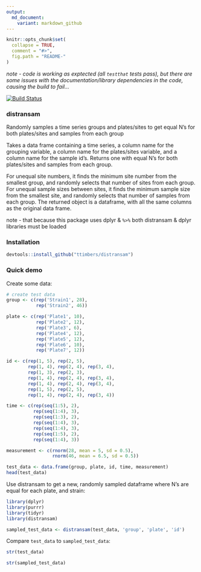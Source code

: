 ```yaml
---
output:
  md_document:
    variant: markdown_github
---
```


<!-- README.md is generated from README.Rmd. Please edit that file -->

```r
knitr::opts_chunk$set(
  collapse = TRUE,
  comment = "#>",
  fig.path = "README-"
)
```

*note - code is working as exptected (all `testthat` tests pass), but there are some issues with the documentation/library dependencies in the code, causing the build to fail...*

[![Build Status](https://travis-ci.org/ttimbers/distransam.svg?branch=master)](https://travis-ci.org/ttimbers/distransam)

### distransam

Randomly samples a time series groups and plates/sites to get equal N's for both
plates/sites and samples from each group

Takes a data frame containing a time series, a column name for the grouping variable,
a column name for the plates/sites variable, and a column name for the sample id's.
Returns one with equal N's for both plates/sites and samples from each group.

For unequal site numbers, it finds the minimum site number from the smallest group,
and randomly selects that number of sites from each group. For unequal sample sizes
between sites, it finds the minimum sample size from the smallest site, and randomly
selects that number of samples from each group. The returned object is a dataframe,
with all the same columns as the original data frame.


note - that because this package uses dplyr & `%>%` both distransam & dplyr libraries must be loaded

### Installation

```r
devtools::install_github("ttimbers/distransam")
```
  
### Quick demo

Create some data:

```r
# create test data
group <- c(rep('Strain1', 28),
           rep('Strain2', 46))

plate <- c(rep('Plate1', 10),
           rep('Plate2', 12),
           rep('Plate3', 6),
           rep('Plate4', 12),
           rep('Plate5', 12),
           rep('Plate6', 10),
           rep('Plate7', 12))

id <- c(rep(1, 5), rep(2, 5),
        rep(1, 4), rep(2, 4), rep(3, 4),
        rep(1, 3), rep(2, 3),
        rep(1, 4), rep(2, 4), rep(3, 4),
        rep(1, 4), rep(2, 4), rep(3, 4),
        rep(1, 5), rep(2, 5),
        rep(1, 4), rep(2, 4), rep(3, 4))

time <- c(rep(seq(1:5), 2),
          rep(seq(1:4), 3),
          rep(seq(1:3), 2),
          rep(seq(1:4), 3),
          rep(seq(1:4), 3),
          rep(seq(1:5), 2),
          rep(seq(1:4), 3))

measurement <- c(rnorm(28, mean = 5, sd = 0.5),
                 rnorm(46, mean = 6.5, sd = 0.5))

test_data <- data.frame(group, plate, id, time, measurement)
head(test_data)
```

Use distransam to get a new, randomly sampled dataframe where N's are equal for each plate, and strain:

```r
library(dplyr)
library(purrr)
library(tidyr)
library(distransam)

sampled_test_data <- distransam(test_data, 'group', 'plate', 'id')
```

Compare `test_data` to `sampled_test_data`:

```r
str(test_data)
```

```r
str(sampled_test_data)
```
